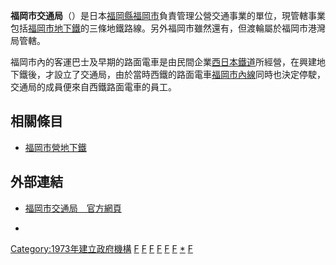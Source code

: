 '''福岡市交通局'''（{{jpn|j=福岡市交通局|hg=ふくおかしこうつうきょく|rm=Fukuoka-shi Kōtsūkyoku|f=y}}）是日本[[福岡縣|福岡縣]][[福岡市|福岡市]]負責管理公營交通事業的單位，現管轄事業包括[[福岡市地下鐵|福岡市地下鐵]]的三條地鐵路線。另外福岡市雖然還有{{tsl|ja|福岡市営渡船|福岡市營渡船|市營渡輪}}，但渡輪屬於福岡市港灣局管轄。

福岡市內的客運巴士及早期的路面電車是由民間企業[[西日本鐵道|西日本鐵道]]所經營，在興建地下鐵後，才設立了交通局，由於當時西鐵的路面電車[[福岡市內線|福岡市內線]]同時也決定停駛，交通局的成員便來自西鐵路面電車的員工。

== 相關條目 ==
* [[福岡市營地下鐵|福岡市營地下鐵]]

== 外部連結 ==
* {{Ja}} [http://subway.city.fukuoka.lg.jp/ 福岡市交通局　官方網頁]
* {{Ja}} {{YouTube|channel=UCBAINwAGzZRUX6EH_n1hvqg|福岡市交通局官方頻道}}

{{Portal bar|日本|日本鐵路|福岡|公路|鐵路|電子學|城市軌道交通|企業}}
[[Category:1973年建立政府機構|Category:1973年建立政府機構]]
[[Category:1973年成立的公司|F]]
[[Category:1973年日本建立|F]]
[[Category:日本巴士公司|F]]
[[Category:日本鐵路公司|F]]
[[Category:福岡市公司|F]]
[[Category:福岡縣鐵路|F]]
[[Category:福岡市交通局|*]]
[[Category:中央區_(福岡市)|F]]